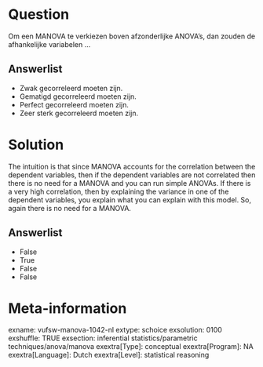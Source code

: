 Question
========
Om een MANOVA te verkiezen boven afzonderlijke ANOVA's, dan zouden de
afhankelijke variabelen ...

Answerlist
----------
* Zwak gecorreleerd moeten zijn.
* Gematigd gecorreleerd moeten zijn.
* Perfect gecorreleerd moeten zijn.
* Zeer sterk gecorreleerd moeten zijn.

Solution
========





The intuition is that since MANOVA accounts for the correlation between
the dependent variables, then if the dependent variables are not
correlated then there is no need for a MANOVA and you can run simple
ANOVAs. If there is a very high correlation, then by explaining the
variance in one of the dependent variables, you explain what you can
explain with this model. So, again there is no need for a MANOVA.




Answerlist
----------
* False
* True
* False
* False

Meta-information
================
exname: vufsw-manova-1042-nl
extype: schoice
exsolution: 0100
exshuffle: TRUE
exsection: inferential statistics/parametric techniques/anova/manova
exextra[Type]: conceptual
exextra[Program]: NA
exextra[Language]: Dutch
exextra[Level]: statistical reasoning


